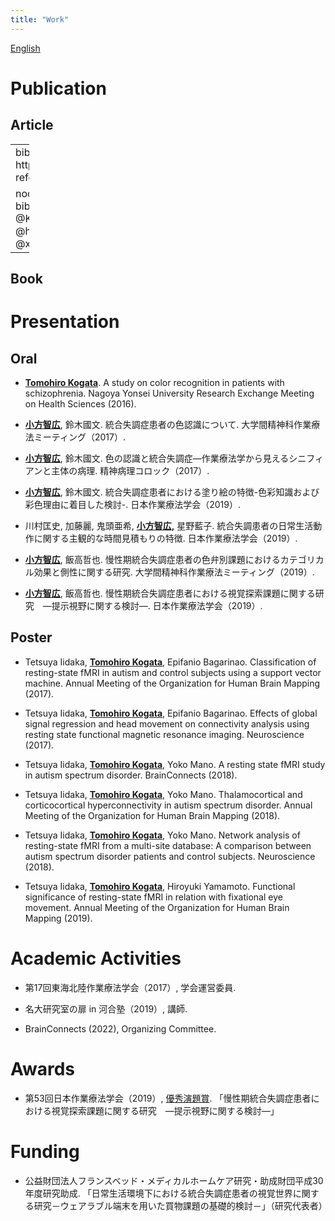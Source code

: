 ```yaml
---
title: "Work"
---
```


[English](work_english.qmd)

# Publication

## Article

---
bibliography: references.bib
csl: https://www.zotero.org/styles/vancouver
reference-section-title: Publication

nocite: | 
  # nocite: means expressing bibliography without citation
  @Kogata2022
  @kogata2021
  @hoshino2020
  @iidaka2019
  @xiaofangzhìguang2019
  @kogata2018
---

::: {#refs}
:::

## Book

# Presentation

## Oral

-   [**Tomohiro Kogata**]{.underline}. A study on color recognition in patients with schizophrenia. Nagoya Yonsei University Research Exchange Meeting on Health Sciences (2016).

-   [**小方智広**]{.underline}, 鈴木國文. 統合失調症患者の色認識について. 大学間精神科作業療法ミーティング（2017）.

-   [**小方智広**]{.underline}, 鈴木國文. 色の認識と統合失調症―作業療法学から見えるシニフィアンと主体の病理. 精神病理コロック（2017）.

-   [**小方智広**]{.underline}, 鈴木國文. 統合失調症患者における塗り絵の特徴-色彩知識および彩色理由に着目した検討-. 日本作業療法学会（2019）.

-   川村匡史, 加藤麗, 鬼頭亜希, [**小方智広,**]{.underline} 星野藍子. 統合失調患者の日常生活動作に関する主観的な時間見積もりの特徴. 日本作業療法学会（2019）.

-   [**小方智広**]{.underline}, 飯高哲也. 慢性期統合失調症患者の色弁別課題におけるカテゴリカル効果と側性に関する研究. 大学間精神科作業療法ミーティング（2019）.

-   [**小方智広**]{.underline}, 飯高哲也. 慢性期統合失調症患者における視覚探索課題に関する研究　―提示視野に関する検討―. 日本作業療法学会（2019）.

## Poster

-   Tetsuya Iidaka, [**Tomohiro Kogata**]{.underline}, Epifanio Bagarinao. Classification of resting-state fMRI in autism and control subjects using a support vector machine. Annual Meeting of the Organization for Human Brain Mapping (2017).

-   Tetsuya Iidaka, [**Tomohiro Kogata**]{.underline}, Epifanio Bagarinao. Effects of global signal regression and head movement on connectivity analysis using resting state functional magnetic resonance imaging. Neuroscience (2017).

-   Tetsuya Iidaka, [**Tomohiro Kogata**]{.underline}, Yoko Mano. A resting state fMRI study in autism spectrum disorder. BrainConnects (2018).

-   Tetsuya Iidaka, [**Tomohiro Kogata**]{.underline}, Yoko Mano. Thalamocortical and corticocortical hyperconnectivity in autism spectrum disorder. Annual Meeting of the Organization for Human Brain Mapping (2018).

-   Tetsuya Iidaka, [**Tomohiro Kogata**]{.underline}, Yoko Mano. Network analysis of resting-state fMRI from a multi-site database: A comparison between autism spectrum disorder patients and control subjects. Neuroscience (2018).

-   Tetsuya Iidaka, [**Tomohiro Kogata**]{.underline}, Hiroyuki Yamamoto. Functional significance of resting-state fMRI in relation with fixational eye movement. Annual Meeting of the Organization for Human Brain Mapping (2019).

# Academic Activities

-   第17回東海北陸作業療法学会（2017）, 学会運営委員.

-   名大研究室の扉 in 河合塾（2019）, 講師.

-   BrainConnects (2022), Organizing Committee.

# Awards

-   第53回日本作業療法学会（2019）, [優秀演題賞](https://www.jstage.jst.go.jp/article/jotr/39/2/39_133/_article/-char/ja/). 「慢性期統合失調症患者における視覚探索課題に関する研究　―提示視野に関する検討―」

# Funding

-   公益財団法人フランスベッド・メディカルホームケア研究・助成財団平成30年度研究助成. 「日常生活環境下における統合失調症患者の視覚世界に関する研究－ウェアラブル端末を用いた買物課題の基礎的検討－」（研究代表者）

